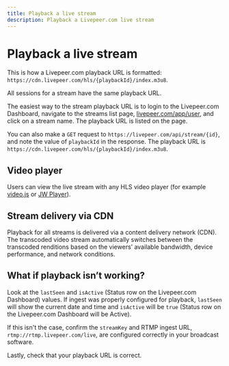 ```yaml
---
title: Playback a live stream
description: Playback a Livepeer.com live stream
---
```


# Playback a live stream

This is how a Livepeer.com playback URL is formatted: `https://cdn.livepeer.com/hls/{playbackId}/index.m3u8`.

All sessions for a stream have the same playback URL.

The easiest way to the stream playback URL is to login to the Livepeer.com Dashboard, navigate to the streams list page, [livepeer.com/app/user](/app/user), and click on a stream name. The playback URL is listed on the page.

You can also make a `GET` request to `https://livepeer.com/api/stream/{id}`, and note the value of `playbackId` in the response. The playback URL is `https://cdn.livepeer.com/hls/{playbackId}/index.m3u8`.

## Video player

Users can view the live stream with any HLS video player (for example [video.js](https://videojs.com/) or [JW Player](https://www.jwplayer.com/)).

## Stream delivery via CDN

Playback for all streams is delivered via a content delivery network (CDN). The transcoded video stream automatically switches between the transcoded renditions based on the viewers’ available bandwidth, device performance, and network conditions.

## What if playback isn’t working?

Look at the `lastSeen` and `isActive` (Status row on the Livepeer.com Dashboard) values. If ingest was properly configured for playback, `lastSeen` will show the current date and time and `isActive` will be `true` (Status row on the Livepeer.com Dashboard will be Active).

If this isn't the case, confirm the `streamKey` and RTMP ingest URL, `rtmp://rtmp.livepeer.com/live`, are configured correctly in your broadcast software.

Lastly, check that your playback URL is correct.